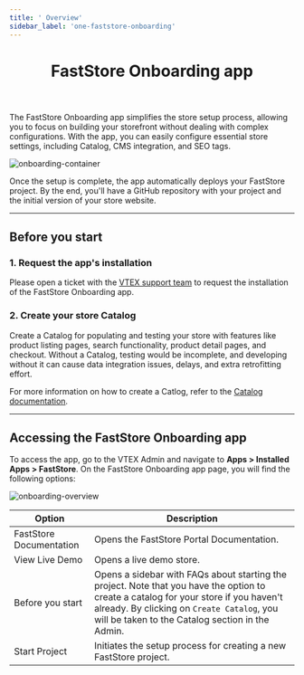 ```yaml
---
title: ' Overview'
sidebar_label: 'one-faststore-onboarding'
---
```



<header>

# FastStore Onboarding app

</header>

The FastStore Onboarding app simplifies the store setup process, allowing you to focus on building your storefront without dealing with complex configurations. With the app,
you can easily configure essential store settings, including Catalog, CMS integration, and SEO tags.

![onboarding-container](https://vtexhelp.vtexassets.com/assets/docs/src/onboarding-first-page___1fb2471a8d05faa961df46d46ac57774.png)

Once the setup is complete, the app automatically deploys your FastStore project. 
By the end, you'll have a GitHub repository with your project and the initial version of your store website.

---

## Before you start

### 1. Request the app's installation

Please open a ticket with the [VTEX support team](https://help.vtex.com/support) to request the installation of the FastStore Onboarding app.


### 2. Create your store Catalog

Create a Catalog for populating and testing your store with features like product listing pages, search functionality, product detail pages, and checkout. Without a Catalog, testing would be incomplete, and developing without it can cause data integration issues, delays, and extra retrofitting effort.

For more information on how to create a Catlog, refer to the [Catalog documentation](https://help.vtex.com/en/tracks/catalog-101--5AF0XfnjfWeopIFBgs3LIQ/3rA2tTpIoEXdv2nzC27zxR).

---

## Accessing the FastStore Onboarding app

To access the app, go to the VTEX Admin and navigate to **Apps > Installed Apps > FastStore**. On the FastStore Onboarding app page, you will find the following options:

![onboarding-overview](https://vtexhelp.vtexassets.com/assets/docs/src/onboarding-welcome___6f555fad8cf8cca100aebbddcc04c950.png)

| Option                  | Description                                                                                                                                                                                                                             |
| ----------------------- | --------------------------------------------------------------------------------------------------------------------------------------------------------------------------------------------------------------------------------------- |
| FastStore Documentation | Opens the FastStore Portal Documentation.                                                                                                                                                                                              |
| View Live Demo          | Opens a live demo store.                                                                                                                                                                                                             |
| Before you start        | Opens a sidebar with FAQs about starting the project. Note that you have the option to create a catalog for your store if you haven't already. By clicking on `Create Catalog`, you will be taken to the Catalog section in the Admin.  |
| Start Project           | Initiates the setup process for creating a new FastStore project.                                                                                                                                                                         |
